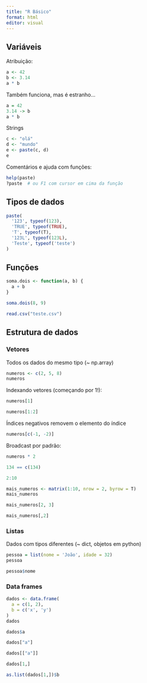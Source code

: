 ```yaml
---
title: "R Básico"
format: html
editor: visual
---
```


## Variáveis

Atribuição:

```r
a <- 42
b <- 3.14
a * b
```

Também funciona, mas é estranho...

```r
a = 42
3.14 -> b
a * b
```

Strings

```r
c <- "olá"
d <- "mundo"
e <- paste(c, d)
e
```

Comentários e ajuda com funções:

```r
help(paste)
?paste  # ou F1 com cursor em cima da função
```

## Tipos de dados

```r
paste(
  '123', typeof(123),
  'TRUE', typeof(TRUE),
  'T', typeof(T),
  '123L', typeof(123L),
  'Teste', typeof('teste')
)
```

## Funções

```r
soma.dois <- function(a, b) {
  a + b
}

soma.dois(8, 9)
```

```r
read.csv("teste.csv")
```

## Estrutura de dados

### Vetores

Todos os dados do mesmo tipo (\~ np.array)

```r
numeros <- c(2, 5, 8)
numeros
```

Indexando vetores (começando por 1!):

```r
numeros[1]
```

```r
numeros[1:2]
```

Índices negativos removem o elemento do índice

```r
numeros[c(-1, -2)]
```

Broadcast por padrão:

```r
numeros * 2
```

```r
134 == c(134)
```

```r
2:10
```

```r
mais_numeros <- matrix(1:10, nrow = 2, byrow = T)
mais_numeros
```

```r
mais_numeros[2, 3]
```

```r
mais_numeros[,2]
```

### Listas

Dados com tipos diferentes (\~ dict, objetos em python)

```r
pessoa = list(nome = 'João', idade = 32)
pessoa
```

```r
pessoa$nome
```

### Data frames

```r
dados <- data.frame(
  a = c(1, 2),
  b = c('x', 'y')
)
dados
```

```r
dados$a
```

```r
dados["a"]
```

```r
dados[["a"]]
```

```r
dados[1,]
```

```r
as.list(dados[1,])$b
```
